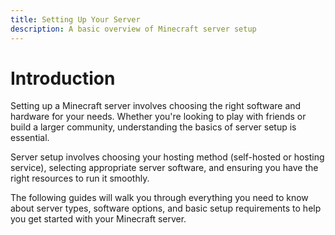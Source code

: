 ```yaml
---
title: Setting Up Your Server
description: A basic overview of Minecraft server setup
---
```


# Introduction

Setting up a Minecraft server involves choosing the right software and hardware for your needs. Whether you're looking to play with friends or build a larger community, understanding the basics of server setup is essential.

<Callout type="info" title="Overview">
  Server setup involves choosing your hosting method (self-hosted or hosting service), selecting appropriate server software, and ensuring you have the right resources to run it smoothly.
</Callout>

The following guides will walk you through everything you need to know about server types, software options, and basic setup requirements to help you get started with your Minecraft server.